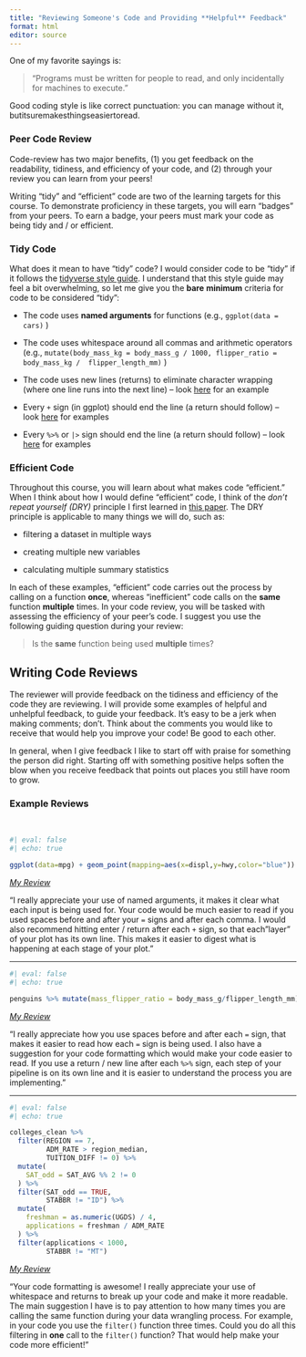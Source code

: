 ```yaml
---
title: "Reviewing Someone's Code and Providing **Helpful** Feedback"
format: html
editor: source
---
```


One of my favorite sayings is:

> "Programs must be written for people to read, and only incidentally for machines to execute."

Good coding style is like correct punctuation: you can manage without it, butitsuremakesthingseasiertoread.

### Peer Code Review

Code-review has two major benefits, (1) you get feedback on the readability, tidiness, and efficiency of your code, and (2) through your review you can learn from your peers!

Writing "tidy" and "efficient" code are two of the learning targets for this course. To demonstrate proficiency in these targets, you will earn "badges" from your peers. To earn a badge, your peers must mark your code as being tidy and / or efficient.

### Tidy Code

What does it mean to have "tidy" code? I would consider code to be "tidy" if it follows the [tidyverse style guide](https://style.tidyverse.org/syntax.html). I understand that this style guide may feel a bit overwhelming, so let me give you the **bare** **minimum** criteria for code to be considered "tidy":

-   The code uses **named arguments** for functions (e.g., `ggplot(data = cars)` )

-   The code uses whitespace around all commas and arithmetic operators (e.g., `mutate(body_mass_kg = body_mass_g / 1000, flipper_ratio = body_mass_kg /  flipper_length_mm)` )

-   The code uses new lines (returns) to eliminate character wrapping (where one line runs into the next line) -- look [here](https://style.tidyverse.org/syntax.html#long-lines) for an example

-   Every `+` sign (in ggplot) should end the line (a return should follow) -- look [here](https://style.tidyverse.org/ggplot2.html) for examples

-   Every `%>%` or `|>` sign should end the line (a return should follow) -- look [here](https://style.tidyverse.org/pipes.html) for examples

### Efficient Code

Throughout this course, you will learn about what makes code "efficient." When I think about how I would define "efficient" code, I think of the *don't repeat yourself (DRY)* principle I first learned in [this paper](https://journals.plos.org/plosbiology/article?id=10.1371/journal.pbio.1001745#s5). The DRY principle is applicable to many things we will do, such as:

-   filtering a dataset in multiple ways

-   creating multiple new variables

-   calculating multiple summary statistics

In each of these examples, "efficient" code carries out the process by calling on a function **once**, whereas "inefficient" code calls on the **same** function **multiple** times. In your code review, you will be tasked with assessing the efficiency of your peer's code. I suggest you use the following guiding question during your review:

> Is the **same** function being used **multiple** times?

## Writing Code Reviews

The reviewer will provide feedback on the tidiness and efficiency of the code they are reviewing. I will provide some examples of helpful and unhelpful feedback, to guide your feedback. It's easy to be a jerk when making comments; don't. Think about the comments you would like to receive that would help you improve your code! Be good to each other.

In general, when I give feedback I like to start off with praise for something the person did right. Starting off with something positive helps soften the blow when you receive feedback that points out places you still have room to grow.

### Example Reviews

</br>

```r
#| eval: false
#| echo: true

ggplot(data=mpg) + geom_point(mapping=aes(x=displ,y=hwy,color="blue"))
```

[*My Review*]{.underline}

"I really appreciate your use of named arguments, it makes it clear what each input is being used for. Your code would be much easier to read if you used spaces before and after your `=` signs and after each comma. I would also recommend hitting enter / return after each `+` sign, so that each"layer" of your plot has its own line. This makes it easier to digest what is happening at each stage of your plot."\

---

```r
#| eval: false
#| echo: true

penguins %>% mutate(mass_flipper_ratio = body_mass_g/flipper_length_mm) %>%   group_by(species) %>% summarize(avg_mass_flipper_ratio = median(mass_flipper_ratio)) %>% arrange(avg_mass_flipper_ratio)
```

[*My Review*]{.underline}

"I really appreciate how you use spaces before and after each `=` sign, that makes it easier to read how each `=` sign is being used. I also have a suggestion for your code formatting which would make your code easier to read. If you use a return / new line after each `%>%` sign, each step of your pipeline is on its own line and it is easier to understand the process you are implementing."

---

```r
#| eval: false
#| echo: true

colleges_clean %>%
  filter(REGION == 7,
         ADM_RATE > region_median,
         TUITION_DIFF != 0) %>%
  mutate(
    SAT_odd = SAT_AVG %% 2 != 0
  ) %>%
  filter(SAT_odd == TRUE,
         STABBR != "ID") %>%
  mutate(
    freshman = as.numeric(UGDS) / 4, 
    applications = freshman / ADM_RATE
  ) %>%
  filter(applications < 1000, 
         STABBR != "MT")
```

[*My Review*]{.underline}

"Your code formatting is awesome! I really appreciate your use of whitespace and returns to break up your code and make it more readable. The main suggestion I have is to pay attention to how many times you are calling the same function during your data wrangling process. For example, in your code you use the `filter()` function three times. Could you do all this filtering in **one** call to the `filter()` function? That would help make your code more efficient!"
